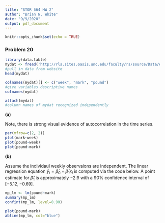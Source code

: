 ```yaml
---
title: "STOR 664 HW 2"
author: "Brian N. White"
date: "9/9/2020"
output: pdf_document
---
```


```r
knitr::opts_chunk$set(echo = TRUE)
```

### Problem 20

```r
library(data.table)
mydat <- fread('http://rls.sites.oasis.unc.edu/faculty/rs/source/Data/dmark.dat')
#pull in data from website
head(mydat)

colnames(mydat)[] <- c("week", "mark", "pound")
#give variables descriptive names
colnames(mydat)

attach(mydat)
#column names of mydat recognized independently
```

$\textbf{(a)}$

Note, there is strong visual evidence of autocorrelation in the time series.
```r
par(mfrow=c(2, 2))
plot(mark~week)
plot(pound~week)
plot(pound~mark)
```
$\textbf{(b)}$

Assume the individaul weekly observaions are independent. The linear regression equation $\hat y_{i}=\hat\beta_{0}+\hat\beta_{1}x_{i}$ is computed via the code below. A point estimate for $\hat\beta_{1}$ is approximately $-2.9$ with a 90% confidence interval of $[-5.12, -0.69]$.
```r
mp_lm <- lm(pound~mark)
summary(mp_lm)
confint(mp_lm, level=0.90)

plot(pound~mark)
abline(mp_lm, col="blue")
```

